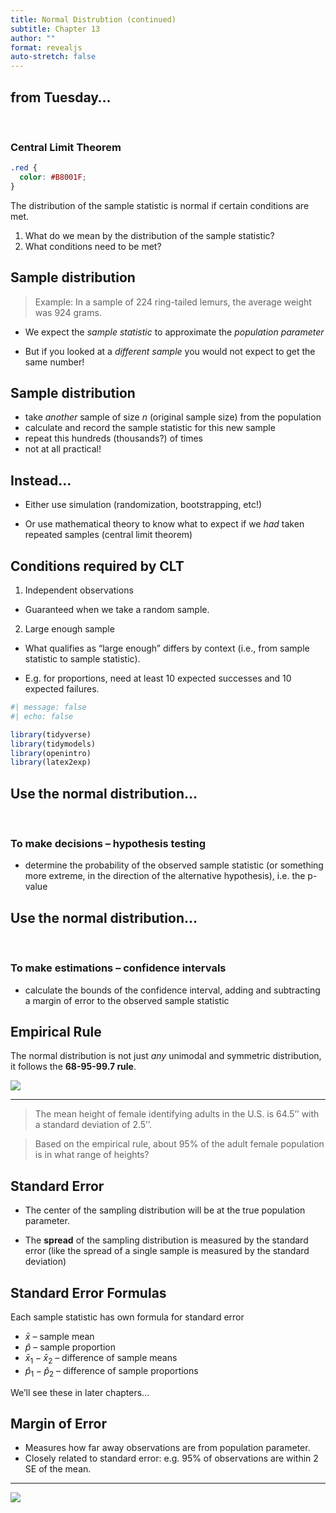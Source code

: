 ```yaml
---
title: Normal Distrubtion (continued)
subtitle: Chapter 13
author: ""
format: revealjs
auto-stretch: false
---
```


## from Tuesday...

\

### Central Limit Theorem

```css
.red {
  color: #B8001F;
}
```

The distribution of the sample statistic is [normal]{.red} if certain conditions are met.

::: task
1.  What do we mean by the distribution of the sample statistic?
2.  What conditions need to be met?
:::

## Sample distribution

> Example: In a sample of 224 ring-tailed lemurs, the average weight was 924 grams.

-   We expect the *sample statistic* to approximate the *population parameter*

-   But if you looked at a *different sample* you would not expect to get the same number!

## Sample distribution

-   take *another* sample of size $n$ (original sample size) from the population
-   calculate and record the sample statistic for this new sample
-   repeat this hundreds (thousands?) of times
-   not at all practical!

## Instead...

-   Either use simulation (randomization, bootstrapping, etc!)

-   Or use mathematical theory to know what to expect if we *had* taken repeated samples (central limit theorem)

## Conditions required by CLT

1.  [Independent observations]{.red}

-   Guaranteed when we take a random sample.

2.  [Large enough sample]{.red}

-   What qualifies as "large enough" differs by context (i.e., from sample statistic to sample statistic).

-   E.g. for proportions, need at least 10 expected successes and 10 expected failures.

```r
#| message: false
#| echo: false

library(tidyverse)
library(tidymodels)
library(openintro)
library(latex2exp)
```

## Use the normal distribution...

\

### To make decisions -- [hypothesis testing]{.red}

-   determine the probability of the observed sample statistic (or something more extreme, in the direction of the alternative hypothesis), i.e. the [p-value]{.red}

## Use the normal distribution...

\

### To make estimations -- [confidence intervals]{.red}

-   calculate the bounds of the confidence interval, adding and subtracting a [margin of error]{.red} to the observed sample statistic

## Empirical Rule

The normal distribution is not just *any* unimodal and symmetric distribution, it follows the **68-95-99.7 rule**.

![](images/er6895997.png){fig-align="center"}

------------------------------------------------------------------------

> The mean height of female identifying adults in the U.S. is 64.5'' with a standard deviation of 2.5''.

> Based on the empirical rule, about 95% of the adult female population is in what range of heights?

## Standard Error

-   The [center]{.red} of the sampling distribution will be at the true population parameter.

-   The **spread** of the sampling distribution is measured by the [standard error]{.red} (like the spread of a single sample is measured by the standard deviation)

## Standard Error Formulas

Each sample statistic has own formula for standard error

-   $\bar{x}$ -- sample mean
-   $\hat{p}$ -- sample proportion
-   $\bar{x}_1 - \bar{x}_2$ -- difference of sample means
-   $\hat{p}_1 - \hat{p}_2$ -- difference of sample proportions

We'll see these in later chapters...

## Margin of Error

-   Measures how far away observations are from population parameter.
-   Closely related to standard error: e.g. 95% of observations are within 2 SE of the mean.

------------------------------------------------------------------------

![](images/wapo_graph_Oct23.png){fig-align="center"}
